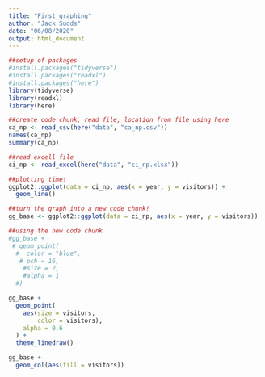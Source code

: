 ```yaml
---
title: "First_graphing"
author: "Jack Sudds"
date: "06/08/2020"
output: html_document
---
```

```r
##setup of packages
#install.packages("tidyverse")
#install.packages("readxl")
#install.packages("here")
library(tidyverse)
library(readxl)
library(here)

##create code chunk, read file, location from file using here
ca_np <- read_csv(here("data", "ca_np.csv"))
names(ca_np)
summary(ca_np)
```

```r
##read excell file
ci_np <- read_excel(here("data", "ci_np.xlsx"))
```

```r
##plotting time!
ggplot2::ggplot(data = ci_np, aes(x = year, y = visitors)) +
  geom_line()

##turn the graph into a new code chunk!
gg_base <- ggplot2::ggplot(data = ci_np, aes(x = year, y = visitors))

##using the new code chunk
#gg_base +
 # geom_point(
  #  color = "blue",
   # pch = 16,
    #size = 2,
    #alpha = 1
  #)

gg_base + 
  geom_point(
    aes(size = visitors,
        color = visitors),
    alpha = 0.6
  ) +
  theme_linedraw()

gg_base +
  geom_col(aes(fill = visitors))
```


